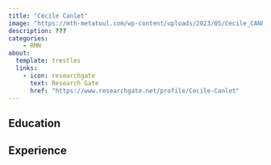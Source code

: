```yaml
---
title: "Cécile Canlet"
image: "https://mth-metatoul.com/wp-content/uploads/2023/05/Cecile_CANLET.png"
description: ???
categories: 
    - RMN
about:
  template: trestles
  links: 
    - icon: researchgate
      text: Research Gate
      href: "https://www.researchgate.net/profile/Cecile-Canlet"
---
```


## Education

## Experience
